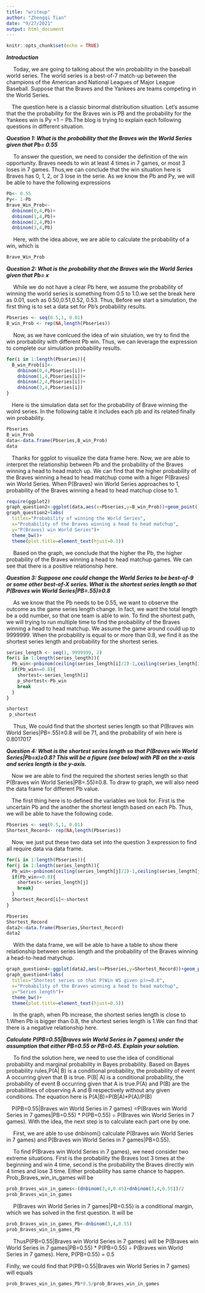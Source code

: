 ```yaml
---
title: "writeup"
author: "Zhengqi Tian"
date: "9/27/2021"
output: html_document
---
```


```r
knitr::opts_chunk$set(echo = TRUE)

```
***Introduction***
<p>&emsp; Today, we are going to talking about the win probability in the baseball world series. The world series is a best-of-7 match-up between the champions of the American and National Leagues of Major League Baseball. Suppose that the Braves and the Yankees are teams competing in the World Series. 

<p>&emsp;The question here is a classic binormal distribution situation. Let's assume that the the probability for the Braves win is PB and the probability for the Yankees win is Py =1 − Pb.The blog is trying to explain each following questions in different situation. </p>


***Question 1: What is the probability that the Braves win the World Series given that Pb= 0.55***
<p>&emsp; To answer the question, we need to consider the definition of the win opportunity. Braves needs to win at least 4 times in 7 games, or most 3 loses in 7 games. Thus,we can conclude that the win situation here is Braves has 0, 1, 2, or 3 lose in the serie. As we know the Pb and Py, we will be able to have the following expressions </p>
```r
Pb<- 0.55
Py<- 1-Pb
Brave_Win_Prob<- 
  dnbinom(0,4,Pb)+
  dnbinom(1,4,Pb)+
  dnbinom(2,4,Pb)+
  dnbinom(3,4,Pb)
```
<p>&emsp; Here, with the idea above, we are able to calculate the probability of a win, which is </P>

```r
Brave_Win_Prob
```

***Question 2: What is the probability that the Braves win the World Series given that Pb= x***
<p>&emsp; While we do not have a clear Pb here, we assume the probability of winning the world series is something from 0.5 to 1.0.we set the break here as 0.01, such as 0.50,0.51,0.52, 0.53. Thus, Before we start a simulation, the first thing is to set a data set for Pb's probability results. 
```r
Pbseries <- seq(0.5,1, 0.01)
B_win_Prob <- rep(NA,length(Pbseries))
```
<p>&emsp; Now, as we have conlcued the idea of win situiation, we try to find the win prorbability with different Pb win. Thus, we can leverage the expression to complete our simulation probability results.
```r
for(i in 1:length(Pbseries)){
  B_win_Prob[i]<-
    dnbinom(0,4,Pbseries[i])+
    dnbinom(1,4,Pbseries[i])+
    dnbinom(2,4,Pbseries[i])+
    dnbinom(3,4,Pbseries[i])
}
```
<p>&emsp;Here is the simulation data set for the probability of Brave winning the wolrd series. In the following table it includes each pb and its related finally win probability. </p>
```r
Pbseries
B_win_Prob
data<-data.frame(Pbseries,B_win_Prob)
data
```
<p>&emsp;Thanks for ggplot to visualize the  data frame here. Now, we are able to interpret the relationship between Pb and the probability of the Braves winning a head to head match up. We can find that the higher probability of the Braves winning a head to head matchup come with a higer P(Braves) win World Series. When P(Braves) win World Series approaches to 1, probability of the Braves winning a head to head matchup close to 1.
```r
require(ggplot2)
graph_question2<-ggplot(data,aes(x=Pbseries,y=B_win_Prob))+geom_point()
graph_question2+labs(
  titles="Probability of winning the World Series",
  x="Probability of the Braves winning a head to head matchup",
  y="P(Braves) win World Series")+
  theme_bw()+
  theme(plot.title=element_text(hjust=0.5))
```
<p>&emsp; Based on the graph, we conclude that the higher the Pb, the higher probability of the Braves winning a head to head matchup games. We can see that there is a positive relationship here.</p>

***Question 3: Suppose one could change the World Series to be best-of-9 or some other best-of-X series. What is the shortest series length so that P(Braves win World Series|PB=.55)≥0.8***
<p>&emsp; As we know that the Pb needs to be 0.55, we want to observe the outcome as the game series length change. In fact, we want the total length be a odd number, so that one team is able to win. To find the shortest path, we will trying to run multiple time to find the probability of the Braves winning a head to head matchup. We assume the game around could up to 9999999. When the probability is equal to or more than 0.8, we find it as the shortest series length and probability for the shortest series.</p>

```r
series_length <- seq(1, 9999999, 2)
for(i in 1:length(series_length)){
  Pb_win<-pnbinom(ceiling(series_length[i]/2)-1,ceiling(series_length[i]/2),0.55)
  if(Pb_win>=0.8){
    shortest<-series_length[i]
    p_shortest<-Pb_win
    break
  }
}

shortest
 p_shortest
```

<p>&emsp; Thus, We could find that the shortest series length so that P(Braves win World Series|PB=.55)≥0.8 will be 71, and the probability of win here is 0.8017017

***Question 4: What is the shortest series length so that P(Braves win World Series|Pb=x)≥0.8? This will be a figure (see below) with PB on the x-axis and series length is the y-axis.***
<p>&emsp;Now we are able to find the required the shortest series length so that P(Braves win World Series|PB=.55)≥0.8. To draw to graph, we will also need the data frame for different Pb value. </p>

<p>&emsp;The first thing here is to defined the variables we look for. First is the uncertain Pb and the another the shortest length based on each Pb. Thus, we will be able to have the following code.</p>
```r
Pbseries <- seq(0.5,1, 0.01)
Shortest_Record<- rep(NA,length(Pbseries))
```

<p>&emsp;Now, we just put these two data set into the question 3 expression to find all require data via data frame.

```r
for(i in 1:length(Pbseries)){
for(j in 1:length(series_length)){
  Pb_win<-pnbinom(ceiling(series_length[j]/2)-1,ceiling(series_length[j]/2),Pbseries[i])
  if(Pb_win>=0.8){
    shortest<-series_length[j]
    break}
  }
  Shortest_Record[i]<-shortest
}

Pbseries
Shortest_Record
data2<-data.frame(Pbseries,Shortest_Record)
data2
```
<p>&emsp; With the data frame, we will be able to have a table to show there relationship between series length and the probability of the Braves winning a head-to-head matychup.</p>

```r
graph_question4<-ggplot(data2,aes(x=Pbseries,y=Shortest_Record))+geom_point()
graph_question4+labs(
  titles="Shortest series so that P(Win WS given p)>=0.8",
  x="Probability of the Braves winning a head to head matchup",
  y="Series length")+
  theme_bw()+
  theme(plot.title=element_text(hjust=0.5))
```
<p>&emsp; In the graph, when Pb increase, the shortest series length is close to 1.When Pb is bigger than 0.8, the shortest series length is 1.We can find that there is a negative relationship here. </p>

***Calculate P(PB=0.55|Braves win World Series in 7 games) under the assumption that either PB=0.55 or PB=0.45. Explain your solution.***
<p>&emsp; To find the solution here, we need to use the idea of conditional probability and marginal probability in Bayes probability. Based on Bayes probability rules,P(A| B) is a conditional probability, the probability of event A occurring given that B is true. P(B| A) is a conditional probability, the probability of event B occurring given that A is true.P(A) and P(B) are the probabilities of observing A and B respectively without any given conditions. The equation here is P(A|B)=P(B|A)*P(A)/P(B)

<p>&emsp;P(PB=0.55|Braves win World Series in 7 games) =P(Braves win World Series in 7 games|PB=0.55) * P(PB=0.55) ÷ P(Braves win World Series in 7 games). With the idea, the next step is to calculate each part one by one. </p>

<p>&emsp; First, we are able to use dnbinom() calculate P(Braves win World Series in 7 games) and P(Braves win World Series in 7 games|PB=0.55). </p>

<p>&emsp; To find P(Braves win World Series in 7 games), we need consider two extreme situations. First is the probability the Braves lost 3 times at the beginning and win 4 time, second is the probability the Braves directly win 4 times and lose 3 time. Either probability has same chance to happen. Prob_Braves_win_in_games will be</p>

```r
prob_Braves_win_in_games<-(dnbinom(3,4,0.45)+dnbinom(3,4,0.55))/2
prob_Braves_win_in_games
```

<p>&emsp; P(Braves win World Series in 7 games|PB=0.55) is a conditional margin, which we has solved in the first question. It will be</p>
```r

prob_Braves_win_in_games_Pb<-dnbinom(3,4,0.55)
prob_Braves_win_in_games_Pb

```
<p>&emsp; ThusP(PB=0.55|Braves win World Series in 7 games) will be P(Braves win World Series in 7 games|PB=0.55) * P(PB=0.55) ÷ P(Braves win World Series in 7 games). Here, P(PB=0.55) = 0.5</p> Finlly, we could find that P(PB=0.55|Braves win World Series in 7 games) will equals

```r
prob_Braves_win_in_games_Pb*0.5/prob_Braves_win_in_games

```

